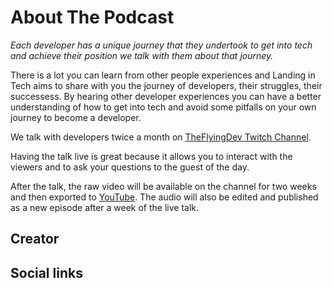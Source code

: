 


# About The Podcast

_Each developer has a unique journey that they undertook to get into tech and achieve their position we talk with them about that journey._

There is a lot you can learn from other people experiences and Landing in Tech aims to share with you the journey of developers, their struggles, their successess.
By hearing other developer experiences you can have a better understanding of how to get into tech and avoid some pitfalls on your own journey to become a developer.

We talk with developers twice a month on [TheFlyingDev Twitch Channel](https://twitch.tv/theflyingdev). 

Having the talk live is great because it allows you to interact with the viewers and to ask your questions to the guest of the day.

After the talk, the raw video will be available on the channel for two weeks and then exported to [YouTube](https://www.youtube.com/channel/UCUCYKCdnRhipFV3Tk852CcA). The audio will also be edited and published as a new episode after a week of the live talk.


## Creator

<FabioCard />

## Social links

<Social />